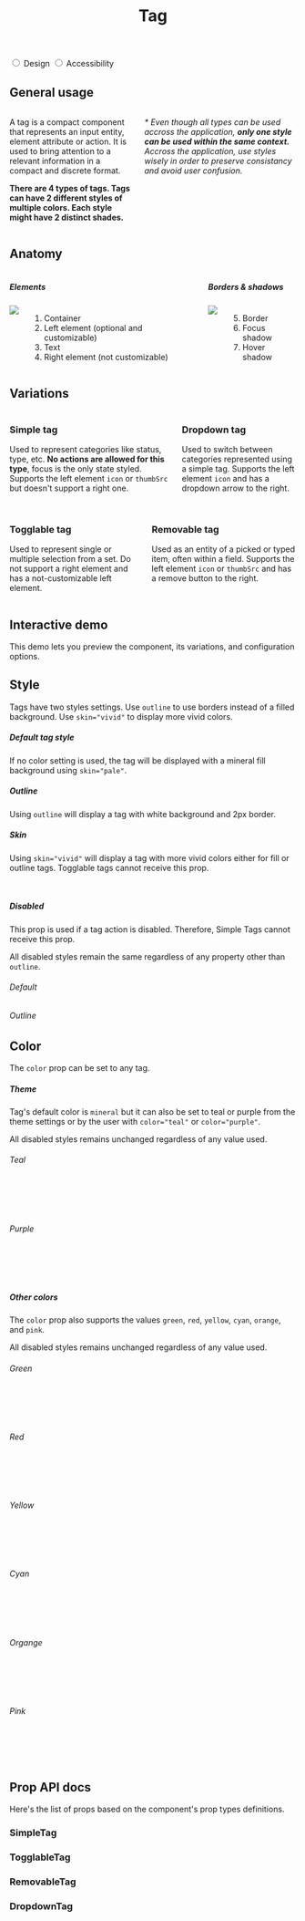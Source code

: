 

<Meta title="Components/Tag" component={SimpleTag} />

<header className="docs-title docs-title--with-tab">
  <div>
    <h1 class="docs-title__text">Tag</h1>
  </div>
</header>

<nav className="docs-content">
  <div class="simple-tab-wrapper"></div>
  <input className="simple-tab" type="radio" name="colors-tab" id="tab1" defaultChecked />
  <label htmlFor="tab1">Design</label>

  <input className="simple-tab" type="radio" name="colors-tab" id="tab2" />
  <label htmlFor="tab2">Accessibility</label>
</nav>

<div class="simple-tab__content content1">
  <h2>General usage</h2>
  <div class="columns">
    <div class="column">
      <p>A tag is a compact component that represents an input entity, element attribute or action. It is used to bring attention to a relevant information in a compact and discrete format.</p>
      <p><strong>There are 4 types of tags. Tags can have 2 different styles of multiple colors. Each style might have 2 distinct shades.</strong></p>
    </div>
    <div class="column">
      <p><em>* Even though all types can be used accross the application, <strong>only one style can be used within the same context.</strong> Accross the application, use styles wisely in order to preserve consistancy and avoid user confusion.</em></p>
    </div>
  </div>

  <h2>Anatomy</h2>
  <div class="columns">
    <div class="column">
      <h5>Elements</h5>
      <div class="columns">
        <div class="column is-half">
          <img src="docs/tag/anatomy.png"/>
        </div>
        <div class="column is-half">
          <ol>
            <li>Container</li>
            <li>Left element (optional and customizable)</li>
            <li>Text</li>
            <li>Right element (not customizable)</li>
          </ol>
        </div>
      </div>
    </div>
    <div class="column">
      <h5>Borders & shadows</h5>
      <div class="columns">
        <div class="column is-half">
          <img src="docs/tag/borders.png"/>
        </div>
        <div class="column is-half">
          <ol start="5">
            <li>Border</li>
            <li>Focus shadow</li>
            <li>Hover shadow</li>
          </ol>
        </div>
      </div>
    </div>
  </div>

  <h2>Variations</h2>
  <div>
    <div class="columns">
      <div class="column">
        <h3>Simple tag</h3>
        <p>Used to represent categories like status, type, etc. <strong>No actions are allowed for this type</strong>, focus is the only state styled. Supports the left element <code>icon</code> or <code>thumbSrc</code> but doesn't support a right one.</p>
        <SimpleTag text="Simple tag" />
        <SimpleTag text="Simple tag" icon={iconOptions[1]}/>
        <SimpleTag text="Simple tag" thumbSrc={thumbSrcOptions[1]} />
      </div>
      <div class="column">
        <h3>Dropdown tag</h3>
        <p>Used to switch between categories represented using a simple tag. Supports the left element <code>icon</code> and has a dropdown arrow to the right.<br /><br /></p>
        <DropdownTag text="Dropdown" />
        <DropdownTag text="Dropdown" icon={iconOptions[1]}/>
      </div>
    </div>
    <div class="columns">
      <div class="column">
        <h3>Togglable tag</h3>
        <p>Used to represent single or multiple selection from a set. Do not support a right element and has a not-customizable left element.</p>
        <TogglableTag text="Togglable" />
        <TogglableTag text="Togglable" isOn />
      </div>
      <div class="column">
        <h3>Removable tag</h3>
        <p>Used as an entity of a picked or typed item, often within a field. Supports the left element <code>icon</code> or <code>thumbSrc</code> and has a remove button to the right.</p>
        <RemovableTag text="Removable" />
        <RemovableTag text="Removable" icon={iconOptions[1]} />
        <RemovableTag text="Removable" thumbSrc={thumbSrcOptions[1]} />
      </div>
    </div>
  </div>
</div>

## Interactive demo
  This demo lets you preview the component, its variations, and configuration options.
  <TagPlayground />

## Style

Tags have two styles settings. Use `outline` to use borders instead of a filled background. Use `skin="vivid"` to display more vivid colors.

##### Default tag style
If no color setting is used, the tag will be displayed with a mineral fill background using `skin="pale"`.

<Canvas>
  <Story name="Fill sample">
    <Fragment>
      <SimpleTag text="Simple tag" />
      <SimpleTag text="Simple tag" icon={iconOptions[2]} />
      <SimpleTag text="Simple tag" thumbSrc={thumbSrcOptions[1]} />
      <TogglableTag text="Togglable" />
      <TogglableTag text="Togg. isOn" isOn />
      <DropdownTag text="Dropdown" />
      <RemovableTag text="Removable" />
    </Fragment>
  </Story>
</Canvas>

##### Outline
Using `outline` will display a tag with white background and 2px border.

<Canvas>
  <Story name="Outline sample">
    <Fragment>
      <SimpleTag isOutline text="Simple tag" />
      <SimpleTag isOutline text="Simple tag" icon={iconOptions[2]} />
      <SimpleTag isOutline text="Simple tag" thumbSrc={thumbSrcOptions[1]} />
      <TogglableTag isOutline text="Togglable" />
      <TogglableTag isOutline text="Togg. isOn" isOn />
      <DropdownTag isOutline text="Dropdown" />
      <RemovableTag isOutline text="Removable" />
    </Fragment>
  </Story>
</Canvas>

##### Skin
Using `skin="vivid"` will display a tag with more vivid colors either for fill or outline tags. Togglable tags cannot receive this prop.

<Canvas>
  <Story name="Skin sample">
    <Fragment>
      <SimpleTag skin="vivid" text="Simple tag" />
      <SimpleTag skin="vivid" text="Simple tag" icon={iconOptions[2]} />
      <SimpleTag skin="vivid" text="Simple tag" thumbSrc={thumbSrcOptions[1]} />
      <DropdownTag skin="vivid" text="Dropdown" />
      <RemovableTag skin="vivid" text="Removable" />
      <br />
      <SimpleTag isOutline skin="vivid" text="Simple tag" />
      <SimpleTag isOutline skin="vivid" text="Simple tag" icon={iconOptions[2]} />
      <SimpleTag isOutline skin="vivid" text="Simple tag" thumbSrc={thumbSrcOptions[1]} />
      <DropdownTag isOutline skin="vivid" text="Dropdown" />
      <RemovableTag isOutline skin="vivid" text="Removable" />
    </Fragment>
  </Story>
</Canvas>

##### Disabled
This prop is used if a tag action is disabled. Therefore, Simple Tags cannot receive this prop.

All disabled styles remain the same regardless of any property other than `outline`.

###### Default

<Canvas>
  <Story name="Disabled sample">
    <Fragment>
      <TogglableTag disabled text="Togglable" />
      <TogglableTag disabled text="Togg. isOn" skin="vivid" color="mineral" icon="check" isOn />
      <DropdownTag disabled text="Dropdown" />
      <RemovableTag disabled text="Removable" />
    </Fragment>
  </Story>
</Canvas>

###### Outline

<Canvas>
  <Story name="Disabled outline sample">
    <Fragment>
      <TogglableTag disabled isOutline text="Togglable" />
      <TogglableTag disabled isOutline text="Togg. isOn" skin="vivid" color="mineral" icon="check" isOn />
      <DropdownTag disabled isOutline text="Dropdown" />
      <RemovableTag disabled isOutline text="Removable" />
    </Fragment>
  </Story>
</Canvas>

## Color
The `color` prop can be set to any tag.

##### Theme
Tag's default color is `mineral` but it can also be set to teal or purple from the theme settings or by the user with `color="teal"` or `color="purple"`.

All disabled styles remains unchanged regardless of any value used.

###### Teal

<Canvas>
  <Story name="Teal Theme Sample">
    <Fragment>
      <TogglableTag color="teal" text="Togglable" />
      <DropdownTag color="teal" text="Dropdown" icon="calendar" />
      <RemovableTag color="teal" text="Removable" removable />
      <SimpleTag color="teal" text="Simple tag" />
      <SimpleTag color="teal" text="Simple tag" icon={iconOptions[3]} />
      <SimpleTag color="teal" text="Simple tag" thumbSrc={thumbSrcOptions[1]} />
      <br />
      <TogglableTag color="teal" text="Togglable" isOn/>
      <DropdownTag color="teal" skin="vivid" text="Dropdown" icon="calendar"  />
      <RemovableTag color="teal" skin="vivid" text="Removable" />
      <SimpleTag color="teal" skin="vivid" text="Simple tag" />
      <SimpleTag color="teal" skin="vivid" text="Simple tag" icon={iconOptions[3]} />
      <SimpleTag color="teal" skin="vivid" text="Simple tag" thumbSrc={thumbSrcOptions[1]} />
      <br />
      <TogglableTag isOutline color="teal" text="Togglable" />
      <DropdownTag isOutline color="teal" text="Dropdown" icon="calendar" />
      <RemovableTag isOutline color="teal" text="Removable" />
      <SimpleTag isOutline color="teal" text="Simple tag" />
      <SimpleTag isOutline color="teal" text="Simple tag" icon="calendar"  />
      <SimpleTag isOutline color="teal" text="Simple tag" thumbSrc={thumbSrcOptions[1]} />
      <br />
      <TogglableTag isOutline color="teal" text="Togglable" isOn/>
      <DropdownTag isOutline color="teal" skin="vivid" text="Dropdown" icon="calendar" />
      <RemovableTag isOutline color="teal" skin="vivid" text="Removable" />
      <SimpleTag isOutline color="teal" skin="vivid" text="Simple tag" />
      <SimpleTag isOutline color="teal" skin="vivid" text="Simple tag" icon={iconOptions[3]} />
      <SimpleTag isOutline color="teal" skin="vivid" text="Simple tag" thumbSrc={thumbSrcOptions[1]} />
    </Fragment>
  </Story>
</Canvas>

###### Purple

<Canvas>
  <Story name="Purple Theme Sample">
    <Fragment>
      <TogglableTag color="purple" text="Togglable" />
      <DropdownTag color="purple" text="Dropdown" icon="calendar"  />
      <RemovableTag color="purple" text="Removable" />
      <SimpleTag color="purple" text="Simple tag" />
      <SimpleTag color="purple" text="Simple tag" icon={iconOptions[4]} />
      <SimpleTag color="purple" text="Simple tag" thumbSrc={thumbSrcOptions[1]} />
      <br />
      <TogglableTag color="purple" text="Togglable" isOn />
      <DropdownTag color="purple" skin="vivid" text="Dropdown" icon="calendar"  />
      <RemovableTag color="purple" skin="vivid" text="Removable" />
      <SimpleTag color="purple" skin="vivid" text="Simple tag" />
      <SimpleTag color="purple" skin="vivid" text="Simple tag" icon={iconOptions[4]} />
      <SimpleTag color="purple" skin="vivid" text="Simple tag" thumbSrc={thumbSrcOptions[1]} />
      <br />
      <TogglableTag isOutline color="purple" text="Togglable" />
      <DropdownTag isOutline color="purple" text="Dropdown" icon="calendar"  />
      <RemovableTag isOutline color="purple" text="Removable" />
      <SimpleTag isOutline color="purple" text="Simple tag" />
      <SimpleTag isOutline color="purple" text="Simple tag" icon={iconOptions[4]} />
      <SimpleTag isOutline color="purple" text="Simple tag" thumbSrc={thumbSrcOptions[1]} />
      <br />
      <TogglableTag isOutline color="purple" text="Togglable" isOn />
      <DropdownTag isOutline color="purple" skin="vivid" text="Dropdown" icon="calendar"  />
      <RemovableTag isOutline color="purple" skin="vivid" text="Removable" />
      <SimpleTag isOutline color="purple" skin="vivid" text="Simple tag" />
      <SimpleTag isOutline color="purple" skin="vivid" text="Simple tag" icon={iconOptions[4]} />
      <SimpleTag isOutline color="purple" skin="vivid" text="Simple tag" thumbSrc={thumbSrcOptions[1]} />
    </Fragment>
  </Story>
</Canvas>

##### Other colors
The `color` prop also supports the values `green`, `red`, `yellow`, `cyan`, `orange`, and `pink`.

All disabled styles remains unchanged regardless of any value used.

###### Green

<Canvas>
  <Story name="Green Theme Sample">
    <Fragment>
      <TogglableTag color="green" text="Togglable" />
      <DropdownTag color="green" text="Dropdown" icon="calendar"  />
      <RemovableTag color="green" text="Removable" />
      <SimpleTag color="green" text="Simple tag" />
      <SimpleTag color="green" text="Simple tag" icon={iconOptions[5]} />
      <SimpleTag color="green" text="Simple tag" thumbSrc={thumbSrcOptions[1]} />
      <br />
      <TogglableTag color="green" text="Togglable" isOn />
      <DropdownTag color="green" skin="vivid" text="Dropdown" icon="calendar"  />
      <RemovableTag color="green" skin="vivid" text="Removable" />
      <SimpleTag color="green" skin="vivid" text="Simple tag" />
      <SimpleTag color="green" skin="vivid" text="Simple tag" icon={iconOptions[5]} />
      <SimpleTag color="green" skin="vivid" text="Simple tag" thumbSrc={thumbSrcOptions[1]} />
      <br />
      <TogglableTag isOutline color="green" text="Togglable" />
      <DropdownTag isOutline color="green" text="Dropdown" icon="calendar"  />
      <RemovableTag isOutline color="green" text="Removable" />
      <SimpleTag isOutline color="green" text="Simple tag" />
      <SimpleTag isOutline color="green" text="Simple tag" icon={iconOptions[5]} />
      <SimpleTag isOutline color="green" text="Simple tag" thumbSrc={thumbSrcOptions[1]} />
      <br />
      <TogglableTag isOutline color="green" text="Togglable" isOn />
      <DropdownTag isOutline color="green" skin="vivid" text="Dropdown" icon="calendar"  />
      <RemovableTag isOutline color="green" skin="vivid" text="Removable" />
      <SimpleTag isOutline color="green" skin="vivid" text="Simple tag" />
      <SimpleTag isOutline color="green" skin="vivid" text="Simple tag" icon={iconOptions[5]} />
      <SimpleTag isOutline color="green" skin="vivid" text="Simple tag" thumbSrc={thumbSrcOptions[1]} />
    </Fragment>
  </Story>
</Canvas>

###### Red

<Canvas>
  <Story name="Red Theme Sample">
    <Fragment>
      <TogglableTag color="red" text="Togglable" />
      <DropdownTag color="red" text="Dropdown" icon="calendar" />
      <RemovableTag color="red" text="Removable" />
      <SimpleTag color="red" text="Simple tag" />
      <SimpleTag color="red" text="Simple tag" icon={iconOptions[6]} />
      <SimpleTag color="red" text="Simple tag" thumbSrc={thumbSrcOptions[1]} />
      <br />
      <TogglableTag color="red" text="Togglable" isOn />
      <DropdownTag color="red" skin="vivid" text="Dropdown" icon="calendar" />
      <RemovableTag color="red" skin="vivid" text="Removable" />
      <SimpleTag color="red" skin="vivid" text="Simple tag" />
      <SimpleTag color="red" skin="vivid" text="Simple tag" icon={iconOptions[6]} />
      <SimpleTag color="red" skin="vivid" text="Simple tag" thumbSrc={thumbSrcOptions[1]} />
      <br />
      <TogglableTag isOutline color="red" text="Togglable" />
      <DropdownTag isOutline color="red" text="Dropdown" icon="calendar" />
      <RemovableTag isOutline color="red" text="Removable" />
      <SimpleTag isOutline color="red" text="Simple tag" />
      <SimpleTag isOutline color="red" text="Simple tag" icon={iconOptions[6]} />
      <SimpleTag isOutline color="red" text="Simple tag" thumbSrc={thumbSrcOptions[1]} />
      <br />
      <TogglableTag isOutline color="red" text="Togglable" isOn />
      <DropdownTag isOutline color="red" skin="vivid" text="Dropdown" icon="calendar" />
      <RemovableTag isOutline color="red" skin="vivid" text="Removable" />
      <SimpleTag isOutline color="red" skin="vivid" text="Simple tag" />
      <SimpleTag isOutline color="red" skin="vivid" text="Simple tag" icon={iconOptions[6]} />
      <SimpleTag isOutline color="red" skin="vivid" text="Simple tag" thumbSrc={thumbSrcOptions[1]} />
    </Fragment>
  </Story>
</Canvas>

###### Yellow

<Canvas>
  <Story name="Yellow Theme Sample">
    <Fragment>
      <TogglableTag color="yellow" text="Togglable" />
      <DropdownTag color="yellow" text="Dropdown" icon="calendar" />
      <RemovableTag color="yellow" text="Removable" />
      <SimpleTag color="yellow" text="Simple tag" />
      <SimpleTag color="yellow" text="Simple tag" icon={iconOptions[7]} />
      <SimpleTag color="yellow" text="Simple tag" thumbSrc={thumbSrcOptions[1]} />
      <br />
      <TogglableTag color="yellow" text="Togglable" isOn />
      <DropdownTag color="yellow" skin="vivid" text="Dropdown" icon="calendar" />
      <RemovableTag color="yellow" skin="vivid" text="Removable" />
      <SimpleTag color="yellow" skin="vivid" text="Simple tag" />
      <SimpleTag color="yellow" skin="vivid" text="Simple tag" icon={iconOptions[7]} />
      <SimpleTag color="yellow" skin="vivid" text="Simple tag" thumbSrc={thumbSrcOptions[1]} />
      <br />
      <TogglableTag isOutline color="yellow" text="Togglable" />
      <DropdownTag isOutline color="yellow" text="Dropdown" icon="calendar" />
      <RemovableTag isOutline color="yellow" text="Removable" />
      <SimpleTag isOutline color="yellow" text="Simple tag" />
      <SimpleTag isOutline color="yellow" text="Simple tag" icon={iconOptions[7]} />
      <SimpleTag isOutline color="yellow" text="Simple tag" thumbSrc={thumbSrcOptions[1]} />
      <br />
      <TogglableTag isOutline color="yellow" text="Togglable" isOn />
      <DropdownTag isOutline color="yellow" skin="vivid" text="Dropdown" icon="calendar" />
      <RemovableTag isOutline color="yellow" skin="vivid" text="Removable" />
      <SimpleTag isOutline color="yellow" skin="vivid" text="Simple tag" />
      <SimpleTag isOutline color="yellow" skin="vivid" text="Simple tag" icon={iconOptions[7]} />
      <SimpleTag isOutline color="yellow" skin="vivid" text="Simple tag" thumbSrc={thumbSrcOptions[1]} />
    </Fragment>
  </Story>
</Canvas>

###### Cyan

<Canvas>
  <Story name="Cyan Theme Sample">
    <Fragment>
      <TogglableTag color="cyan" text="Togglable" />
      <DropdownTag color="cyan" text="Dropdown" icon="calendar" />
      <RemovableTag color="cyan" text="Removable" />
      <SimpleTag color="cyan" text="Simple tag" />
      <SimpleTag color="cyan" text="Simple tag" icon={iconOptions[8]} />
      <SimpleTag color="cyan" text="Simple tag" thumbSrc={thumbSrcOptions[1]} />
      <br />
      <TogglableTag color="cyan" text="Togglable" isOn />
      <DropdownTag color="cyan" skin="vivid" text="Dropdown" icon="calendar" />
      <RemovableTag color="cyan" skin="vivid" text="Removable" />
      <SimpleTag color="cyan" skin="vivid" text="Simple tag" />
      <SimpleTag color="cyan" skin="vivid" text="Simple tag" icon={iconOptions[8]} />
      <SimpleTag color="cyan" skin="vivid" text="Simple tag" thumbSrc={thumbSrcOptions[1]} />
      <br />
      <TogglableTag isOutline color="cyan" text="Togglable" />
      <DropdownTag isOutline color="cyan" text="Dropdown" icon="calendar" />
      <RemovableTag isOutline color="cyan" text="Removable" />
      <SimpleTag isOutline color="cyan" text="Simple tag" />
      <SimpleTag isOutline color="cyan" text="Simple tag" icon={iconOptions[8]} />
      <SimpleTag isOutline color="cyan" text="Simple tag" thumbSrc={thumbSrcOptions[1]} />
      <br />
      <TogglableTag isOutline color="cyan" text="Togglable" isOn />
      <DropdownTag isOutline color="cyan" skin="vivid" text="Dropdown" icon="calendar" />
      <RemovableTag isOutline color="cyan" skin="vivid" text="Removable" />
      <SimpleTag isOutline color="cyan" skin="vivid" text="Simple tag" />
      <SimpleTag isOutline color="cyan" skin="vivid" text="Simple tag" icon={iconOptions[8]} />
      <SimpleTag isOutline color="cyan" skin="vivid" text="Simple tag" thumbSrc={thumbSrcOptions[1]} />
    </Fragment>
  </Story>
</Canvas>

###### Organge

<Canvas>
  <Story name="Organge Theme Sample">
    <Fragment>
      <TogglableTag color="orange" text="Togglable" />
      <DropdownTag color="orange" text="Dropdown" icon="calendar" />
      <RemovableTag color="orange" text="Removable" />
      <SimpleTag color="orange" text="Simple tag" />
      <SimpleTag color="orange" text="Simple tag" icon={iconOptions[9]} />
      <SimpleTag color="orange" text="Simple tag" thumbSrc={thumbSrcOptions[1]} />
      <br />
      <TogglableTag color="orange" text="Togglable" isOn />
      <DropdownTag color="orange" skin="vivid" text="Dropdown" icon="calendar" />
      <RemovableTag color="orange" skin="vivid" text="Removable" />
      <SimpleTag color="orange" skin="vivid" text="Simple tag" />
      <SimpleTag color="orange" skin="vivid" text="Simple tag" icon={iconOptions[9]} />
      <SimpleTag color="orange" skin="vivid" text="Simple tag" thumbSrc={thumbSrcOptions[1]} />
      <br />
      <TogglableTag isOutline color="orange" text="Togglable" />
      <DropdownTag isOutline color="orange" text="Dropdown" icon="calendar" />
      <RemovableTag isOutline color="orange" text="Removable" />
      <SimpleTag isOutline color="orange" text="Simple tag" />
      <SimpleTag isOutline color="orange" text="Simple tag" icon={iconOptions[9]} />
      <SimpleTag isOutline color="orange" text="Simple tag" thumbSrc={thumbSrcOptions[1]} />
      <br />
      <TogglableTag isOutline color="orange" text="Togglable" isOn />
      <DropdownTag isOutline color="orange" skin="vivid" text="Dropdown" icon="calendar" />
      <RemovableTag isOutline color="orange" skin="vivid" text="Removable" />
      <SimpleTag isOutline color="orange" skin="vivid" text="Simple tag" />
      <SimpleTag isOutline color="orange" skin="vivid" text="Simple tag" icon={iconOptions[9]} />
      <SimpleTag isOutline color="orange" skin="vivid" text="Simple tag" thumbSrc={thumbSrcOptions[1]} />
    </Fragment>
  </Story>
</Canvas>

###### Pink

<Canvas>
  <Story name="Pink Theme Sample">
    <Fragment>
      <TogglableTag color="pink" text="Togglable" />
      <DropdownTag color="pink" text="Dropdown" icon="calendar" />
      <RemovableTag color="pink" text="Removable" removable />
      <SimpleTag color="pink" text="Simple tag" />
      <SimpleTag color="pink" text="Simple tag" icon={iconOptions[10]} />
      <SimpleTag color="pink" text="Simple tag" thumbSrc={thumbSrcOptions[1]} />
      <br />
      <TogglableTag color="pink" text="Togglable" isOn />
      <DropdownTag color="pink" skin="vivid" text="Dropdown" icon="calendar" />
      <RemovableTag color="pink" skin="vivid" text="Removable" />
      <SimpleTag color="pink" skin="vivid" text="Simple tag" />
      <SimpleTag color="pink" skin="vivid" text="Simple tag" icon={iconOptions[10]} />
      <SimpleTag color="pink" skin="vivid" text="Simple tag" thumbSrc={thumbSrcOptions[1]} />
      <br />
      <TogglableTag isOutline color="pink" text="Togglable" />
      <DropdownTag isOutline color="pink" text="Dropdown" icon="calendar" />
      <RemovableTag isOutline color="pink" text="Removable" />
      <SimpleTag isOutline color="pink" text="Simple tag" />
      <SimpleTag isOutline color="pink" text="Simple tag" icon={iconOptions[10]} />
      <SimpleTag isOutline color="pink" text="Simple tag" thumbSrc={thumbSrcOptions[1]} />
      <br />
      <TogglableTag isOutline color="pink" text="Togglable" isOn />
      <DropdownTag isOutline color="pink" skin="vivid" text="Dropdown" icon="calendar" />
      <RemovableTag isOutline color="pink" skin="vivid" text="Removable" />
      <SimpleTag isOutline color="pink" skin="vivid" text="Simple tag" />
      <SimpleTag isOutline color="pink" skin="vivid" text="Simple tag" icon={iconOptions[10]} />
      <SimpleTag isOutline color="pink" skin="vivid" text="Simple tag" thumbSrc={thumbSrcOptions[1]} />
    </Fragment>
  </Story>
</Canvas>

## Prop API docs

Here's the list of props based on the component's prop types definitions.
### SimpleTag
<ArgsTable of={SimpleTag} />

### TogglableTag
<ArgsTable of={TogglableTag} />

### RemovableTag
<ArgsTable of={RemovableTag} />

### DropdownTag
<ArgsTable of={DropdownTag} />
